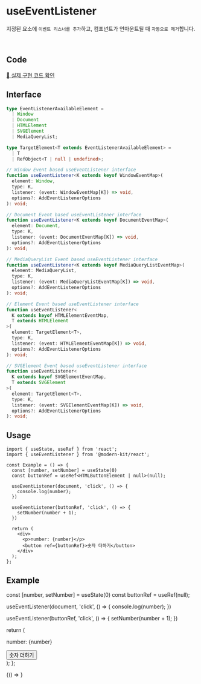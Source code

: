 
# useEventListener

지정된 요소에 `이벤트 리스너를 추가`하고, 컴포넌트가 언마운트될 때 `자동으로 제거`합니다.

<br />

## Code
[🔗 실제 구현 코드 확인](https://github.com/modern-agile-team/modern-kit/blob/main/packages/react/src/hooks/useEventListener/index.ts)

## Interface
```ts title="typescript"
type EventListenerAvailableElement =
  | Window
  | Document
  | HTMLElement
  | SVGElement
  | MediaQueryList;

type TargetElement<T extends EventListenerAvailableElement> =
  | T
  | RefObject<T | null | undefined>;
```
```ts title="typescript"
// Window Event based useEventListener interface
function useEventListener<K extends keyof WindowEventMap>(
  element: Window,
  type: K,
  listener: (event: WindowEventMap[K]) => void,
  options?: AddEventListenerOptions
): void;

// Document Event based useEventListener interface
function useEventListener<K extends keyof DocumentEventMap>(
  element: Document,
  type: K,
  listener: (event: DocumentEventMap[K]) => void,
  options?: AddEventListenerOptions
): void;

// MediaQueryList Event based useEventListener interface
function useEventListener<K extends keyof MediaQueryListEventMap>(
  element: MediaQueryList,
  type: K,
  listener: (event: MediaQueryListEventMap[K]) => void,
  options?: AddEventListenerOptions
): void;

// Element Event based useEventListener interface
function useEventListener<
  K extends keyof HTMLElementEventMap,
  T extends HTMLElement
>(
  element: TargetElement<T>,
  type: K,
  listener: (event: HTMLElementEventMap[K]) => void,
  options?: AddEventListenerOptions
): void;

// SVGElement Event based useEventListener interface
function useEventListener<
  K extends keyof SVGElementEventMap,
  T extends SVGElement
>(
  element: TargetElement<T>,
  type: K,
  listener: (event: SVGElementEventMap[K]) => void,
  options?: AddEventListenerOptions
): void;
```

## Usage
```tsx title="typescript"
import { useState, useRef } from 'react';
import { useEventListener } from '@modern-kit/react';

const Example = () => {
  const [number, setNumber] = useState(0)
  const buttonRef = useRef<HTMLButtonElement | null>(null);

  useEventListener(document, 'click', () => {
    console.log(number);
  })

  useEventListener(buttonRef, 'click', () => {
    setNumber(number + 1);
  })

  return (
    <div>
      <p>number: {number}</p>
      <button ref={buttonRef}>숫자 더하기</button>
    </div>
  );
};
```

## Example

  const [number, setNumber] = useState(0)
  const buttonRef = useRef(null);

  useEventListener(document, 'click', () => {
    console.log(number);
  })

  useEventListener(buttonRef, 'click', () => {
    setNumber(number + 1);
  })

  return (
    <div>
      <p>number: {number}</p>
      <button ref={buttonRef}>숫자 더하기</button>
    </div>
  );
};

<BrowserOnly>
  {() => <Example />}
</BrowserOnly>